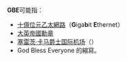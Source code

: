 {{noteTA
|G1=IT
|G2=通訊學
|1=千兆=>zh-tw:十億;
}}

'''GBE'''可能指：
* [[Gigabit_Ethernet|十億位元乙太網路]]（'''G'''iga'''b'''it '''E'''thernet）
* [[大英帝國勳章|大英帝國勳章]]
* [[塞雷茨·卡马爵士国际机场|塞雷茨·卡马爵士国际机场]]（{{airport codes|GBE|FBSK}}）
* God Bless Everyone 的縮寫。

{{disambig|CAT=三字拉丁字母縮寫消歧義}}
